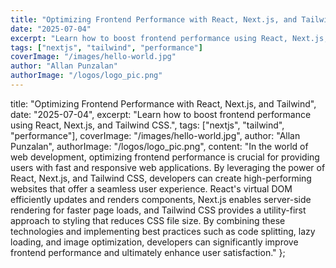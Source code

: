 ```yaml
---
title: "Optimizing Frontend Performance with React, Next.js, and Tailwind"
date: "2025-07-04"
excerpt: "Learn how to boost frontend performance using React, Next.js, and Tailwind CSS."
tags: ["nextjs", "tailwind", "performance"]
coverImage: "/images/hello-world.jpg"
author: "Allan Punzalan"
authorImage: "/logos/logo_pic.png"
---
```


title: "Optimizing Frontend Performance with React, Next.js, and Tailwind",
date: "2025-07-04",
excerpt: "Learn how to boost frontend performance using React, Next.js, and Tailwind CSS.",
tags: ["nextjs", "tailwind", "performance"],
coverImage: "/images/hello-world.jpg",
author: "Allan Punzalan",
authorImage: "/logos/logo_pic.png",
content: "In the world of web development, optimizing frontend performance is crucial for providing users with fast and responsive web applications. By leveraging the power of React, Next.js, and Tailwind CSS, developers can create high-performing websites that offer a seamless user experience. React's virtual DOM efficiently updates and renders components, Next.js enables server-side rendering for faster page loads, and Tailwind CSS provides a utility-first approach to styling that reduces CSS file size. By combining these technologies and implementing best practices such as code splitting, lazy loading, and image optimization, developers can significantly improve frontend performance and ultimately enhance user satisfaction."
};